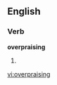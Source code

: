 
==English==

===Verb===
'''overpraising'''

# {{present participle of|[[overpraise]]}}

[[vi:overpraising]]